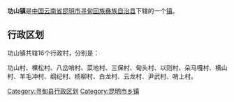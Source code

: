 {{中国乡级行政区
| 行政区全称 = 功山镇
| 景观照片文件名 =
| 景观照片描述 =
| 汉语拼音 =
| 通用拼音 =
| 注音符號 =
| 其它标音类型1 =
| 其它标音1 =
| 其它标音类型2 =
| 其它标音2 =
| 其它语言类型1 =
| 其它语言地名1 =
| 其它语言类型2 =
| 其它语言地名2 =
| 上级行政区 = [[云南省|云南省]][[昆明市|昆明市]][[寻甸回族彝族自治县|寻甸回族彝族自治县]]
| 行政区类别 = [[镇|镇]]
| 行政区划代码 =530129106
| 地理坐标 =
| 总面积 =404.65[[平方千米|平方千米]]
| 户籍人口 =
| 户籍人口年份 =
| 常住人口 =3.83万
| 常住人口年份 =
| 人口密度 =
| 行政区划 =
| 官方网站 =
| 政府驻地 =功山街
| 邮政编码 =
| 毗邻行政区 =
| 位置图文件名 =
| 位置图描述 =
}}
'''功山镇'''是[[中华人民共和国|中国]][[云南省|云南省]][[昆明市|昆明市]][[寻甸回族彝族自治县|寻甸回族彝族自治县]]下辖的一个[[镇|镇]]。

== 行政区划 ==

功山镇共辖16个行政村，分别是：

功山村、棵松村、八岔哨村、菜地村、三保村、甸头村、以则村、朵马嘎村、横山村、羊毛冲村、纲纪村、杨柳村、白龙村、云龙村、尹武村、哨上村。

{{寻甸回族彝族自治县行政区划}}
{{云南行政区划小作品}}

[[Category:寻甸县行政区划|Category:寻甸县行政区划]]
[[Category:昆明市乡镇|Category:昆明市乡镇]]